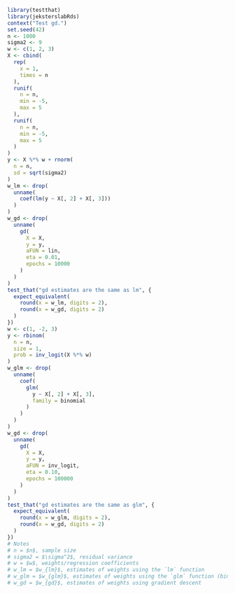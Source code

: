 
```r
library(testthat)
library(jeksterslabRds)
context("Test gd.")
set.seed(42)
n <- 1000
sigma2 <- 9
w <- c(1, 2, 3)
X <- cbind(
  rep(
    x = 1,
    times = n
  ),
  runif(
    n = n,
    min = -5,
    max = 5
  ),
  runif(
    n = n,
    min = -5,
    max = 5
  )
)
y <- X %*% w + rnorm(
  n = n,
  sd = sqrt(sigma2)
)
w_lm <- drop(
  unname(
    coef(lm(y ~ X[, 2] + X[, 3]))
  )
)
w_gd <- drop(
  unname(
    gd(
      X = X,
      y = y,
      aFUN = lin,
      eta = 0.01,
      epochs = 10000
    )
  )
)
test_that("gd estimates are the same as lm", {
  expect_equivalent(
    round(x = w_lm, digits = 2),
    round(x = w_gd, digits = 2)
  )
})
w <- c(1, -2, 3)
y <- rbinom(
  n = n,
  size = 1,
  prob = inv_logit(X %*% w)
)
w_glm <- drop(
  unname(
    coef(
      glm(
        y ~ X[, 2] + X[, 3],
        family = binomial
      )
    )
  )
)
w_gd <- drop(
  unname(
    gd(
      X = X,
      y = y,
      aFUN = inv_logit,
      eta = 0.10,
      epochs = 100000
    )
  )
)
test_that("gd estimates are the same as glm", {
  expect_equivalent(
    round(x = w_glm, digits = 2),
    round(x = w_gd, digits = 2)
  )
})
# Notes
# n = $n$, sample size
# sigma2 = $\sigma^2$, residual variance
# w = $w$, weights/regression coefficients
# w_lm = $w_{lm}$, estimates of weights using the `lm` function
# w_glm = $w_{glm}$, estimates of weights using the `glm` function (binomial using maximum likelihood)
# w_gd = $w_{gd}$, estimates of weights using gradient descent
```

